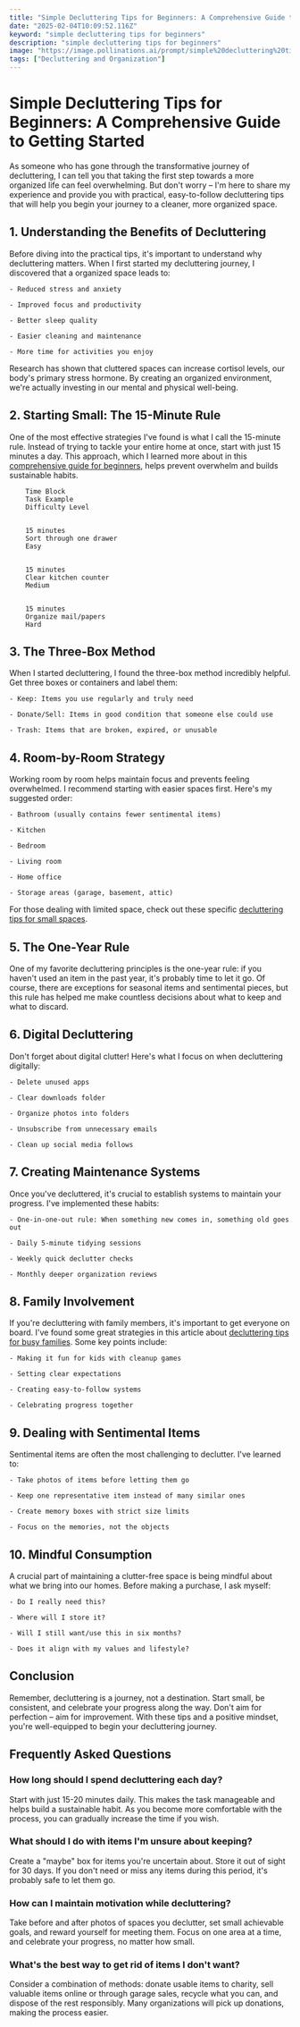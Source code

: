 ```yaml
---
title: "Simple Decluttering Tips for Beginners: A Comprehensive Guide to Getting Started"
date: "2025-02-04T10:09:52.116Z"
keyword: "simple decluttering tips for beginners"
description: "simple decluttering tips for beginners"
image: "https://image.pollinations.ai/prompt/simple%20decluttering%20tips%20for%20beginners%2C%20realistic%20photo%2C%20high%20quality%2C%204k?width=1024&height=1024&nologo=true"
tags: ["Decluttering and Organization"]
---
```


# Simple Decluttering Tips for Beginners: A Comprehensive Guide to Getting Started


As someone who has gone through the transformative journey of decluttering, I can tell you that taking the first step towards a more organized life can feel overwhelming. But don't worry – I'm here to share my experience and provide you with practical, easy-to-follow decluttering tips that will help you begin your journey to a cleaner, more organized space.



## 1. Understanding the Benefits of Decluttering


Before diving into the practical tips, it's important to understand why decluttering matters. When I first started my decluttering journey, I discovered that a organized space leads to:



    - Reduced stress and anxiety

    - Improved focus and productivity

    - Better sleep quality

    - Easier cleaning and maintenance

    - More time for activities you enjoy



Research has shown that cluttered spaces can increase cortisol levels, our body's primary stress hormone. By creating an organized environment, we're actually investing in our mental and physical well-being.



## 2. Starting Small: The 15-Minute Rule


One of the most effective strategies I've found is what I call the 15-minute rule. Instead of trying to tackle your entire home at once, start with just 15 minutes a day. This approach, which I learned more about in this [comprehensive guide for beginners](https://productivityprospect.com/blog/easy-decluttering-tips-for-beginners/), helps prevent overwhelm and builds sustainable habits.




    
        Time Block
        Task Example
        Difficulty Level
    
    
        15 minutes
        Sort through one drawer
        Easy
    
    
        15 minutes
        Clear kitchen counter
        Medium
    
    
        15 minutes
        Organize mail/papers
        Hard
    




## 3. The Three-Box Method


When I started decluttering, I found the three-box method incredibly helpful. Get three boxes or containers and label them:



    - Keep: Items you use regularly and truly need

    - Donate/Sell: Items in good condition that someone else could use

    - Trash: Items that are broken, expired, or unusable



## 4. Room-by-Room Strategy


Working room by room helps maintain focus and prevents feeling overwhelmed. I recommend starting with easier spaces first. Here's my suggested order:



    - Bathroom (usually contains fewer sentimental items)

    - Kitchen

    - Bedroom

    - Living room

    - Home office

    - Storage areas (garage, basement, attic)



For those dealing with limited space, check out these specific [decluttering tips for small spaces](https://productivityprospect.com/blog/decluttering-tips-for-small-spaces/).



## 5. The One-Year Rule


One of my favorite decluttering principles is the one-year rule: if you haven't used an item in the past year, it's probably time to let it go. Of course, there are exceptions for seasonal items and sentimental pieces, but this rule has helped me make countless decisions about what to keep and what to discard.



## 6. Digital Decluttering


Don't forget about digital clutter! Here's what I focus on when decluttering digitally:



    - Delete unused apps

    - Clear downloads folder

    - Organize photos into folders

    - Unsubscribe from unnecessary emails

    - Clean up social media follows



## 7. Creating Maintenance Systems


Once you've decluttered, it's crucial to establish systems to maintain your progress. I've implemented these habits:



    - One-in-one-out rule: When something new comes in, something old goes out

    - Daily 5-minute tidying sessions

    - Weekly quick declutter checks

    - Monthly deeper organization reviews



## 8. Family Involvement


If you're decluttering with family members, it's important to get everyone on board. I've found some great strategies in this article about [decluttering tips for busy families](https://productivityprospect.com/blog/decluttering-tips-for-busy-families/). Some key points include:



    - Making it fun for kids with cleanup games

    - Setting clear expectations

    - Creating easy-to-follow systems

    - Celebrating progress together



## 9. Dealing with Sentimental Items


Sentimental items are often the most challenging to declutter. I've learned to:



    - Take photos of items before letting them go

    - Keep one representative item instead of many similar ones

    - Create memory boxes with strict size limits

    - Focus on the memories, not the objects



## 10. Mindful Consumption


A crucial part of maintaining a clutter-free space is being mindful about what we bring into our homes. Before making a purchase, I ask myself:



    - Do I really need this?

    - Where will I store it?

    - Will I still want/use this in six months?

    - Does it align with my values and lifestyle?



## Conclusion


Remember, decluttering is a journey, not a destination. Start small, be consistent, and celebrate your progress along the way. Don't aim for perfection – aim for improvement. With these tips and a positive mindset, you're well-equipped to begin your decluttering journey.



## Frequently Asked Questions


### How long should I spend decluttering each day?

Start with just 15-20 minutes daily. This makes the task manageable and helps build a sustainable habit. As you become more comfortable with the process, you can gradually increase the time if you wish.



### What should I do with items I'm unsure about keeping?

Create a "maybe" box for items you're uncertain about. Store it out of sight for 30 days. If you don't need or miss any items during this period, it's probably safe to let them go.



### How can I maintain motivation while decluttering?

Take before and after photos of spaces you declutter, set small achievable goals, and reward yourself for meeting them. Focus on one area at a time, and celebrate your progress, no matter how small.



### What's the best way to get rid of items I don't want?

Consider a combination of methods: donate usable items to charity, sell valuable items online or through garage sales, recycle what you can, and dispose of the rest responsibly. Many organizations will pick up donations, making the process easier.

